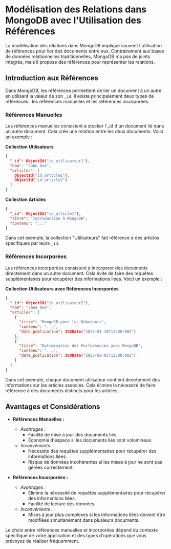 
# Modélisation des Relations dans MongoDB avec l'Utilisation des Références

La modélisation des relations dans MongoDB implique souvent l'utilisation de références pour lier des documents entre eux. Contrairement aux bases de données relationnelles traditionnelles, MongoDB n'a pas de joints intégrés, mais il propose des références pour représenter les relations.

## Introduction aux Références

Dans MongoDB, les références permettent de lier un document à un autre en utilisant la valeur de son `_id`. Il existe principalement deux types de références : les références manuelles et les références incorporées.

### Références Manuelles

Les références manuelles consistent à stocker l'_id d'un document lié dans un autre document. Cela crée une relation entre les deux documents. Voici un exemple :

**Collection Utilisateurs**

```json
{
  "_id": ObjectId("id_utilisateur1"),
  "nom": "John Doe",
  "articles": [
    ObjectId("id_article1"),
    ObjectId("id_article2")
  ]
}
```

**Collection Articles**

```json
{
  "_id": ObjectId("id_article1"),
  "titre": "Introduction à MongoDB",
  "contenu": "..."
}
```

Dans cet exemple, la collection "Utilisateurs" fait référence à des articles spécifiques par leurs `_id`.

### Références Incorporées

Les références incorporées consistent à incorporer des documents directement dans un autre document. Cela évite de faire des requêtes supplémentaires pour récupérer des informations liées. Voici un exemple :

**Collection Utilisateurs avec Références Incorporées**

```json
{
  "_id": ObjectId("id_utilisateur2"),
  "nom": "Jane Doe",
  "articles": [
    {
      "titre": "MongoDB pour les Débutants",
      "contenu": "...",
      "date_publication": ISODate("2023-01-10T12:00:00Z")
    },
    {
      "titre": "Optimisation des Performances avec MongoDB",
      "contenu": "...",
      "date_publication": ISODate("2023-02-05T12:00:00Z")
    }
  ]
}
```

Dans cet exemple, chaque document utilisateur contient directement des informations sur les articles associés. Cela élimine la nécessité de faire référence à des documents distincts pour les articles.

## Avantages et Considérations

- **Références Manuelles :**
  - *Avantages :*
    - Facilité de mise à jour des documents liés.
    - Économie d'espace si les documents liés sont volumineux.
  - *Inconvénients :*
    - Nécessite des requêtes supplémentaires pour récupérer des informations liées.
    - Risque de données incohérentes si les mises à jour ne sont pas gérées correctement.

- **Références Incorporées :**
  - *Avantages :*
    - Élimine la nécessité de requêtes supplémentaires pour récupérer des informations liées.
    - Facilité de lecture des données.
  - *Inconvénients :*
    - Mises à jour plus complexes si les informations liées doivent être modifiées simultanément dans plusieurs documents.

Le choix entre références manuelles et incorporées dépend du contexte spécifique de votre application et des types d'opérations que vous prévoyez de réaliser fréquemment.